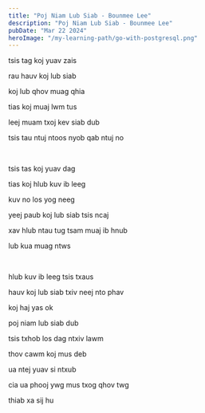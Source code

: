 ```yaml
---
title: "Poj Niam Lub Siab - Bounmee Lee"
description: "Poj Niam Lub Siab - Bounmee Lee"
pubDate: "Mar 22 2024"
heroImage: "/my-learning-path/go-with-postgresql.png"
---
```


tsis tag koj yuav zais

rau hauv koj lub siab

koj lub qhov muag qhia

tias koj muaj lwm tus

leej muam txoj kev siab dub

tsis tau ntuj ntoos nyob qab ntuj no

<br />

tsis tas koj yuav dag

tias koj hlub kuv ib leeg

kuv no los yog neeg

yeej paub koj lub siab tsis ncaj

xav hlub ntau tug tsam muaj ib hnub

lub kua muag ntws

<br />

hlub kuv ib leeg tsis txaus

hauv koj lub siab txiv neej nto phav

koj haj yas ok

poj niam lub siab dub

tsis txhob los dag ntxiv lawm

thov cawm koj mus deb

ua ntej yuav si ntxub

cia ua phooj ywg mus txog qhov twg

thiab xa sij hu
